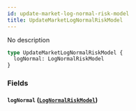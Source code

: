 ```yaml
---
id: update-market-log-normal-risk-model
title: UpdateMarketLogNormalRiskModel
---
```



No description

```graphql
type UpdateMarketLogNormalRiskModel {
  logNormal: LogNormalRiskModel
}
```


### Fields

#### `logNormal` ([`LogNormalRiskModel`](/docs/v0.47/graphql/objects/log-normal-risk-model))






